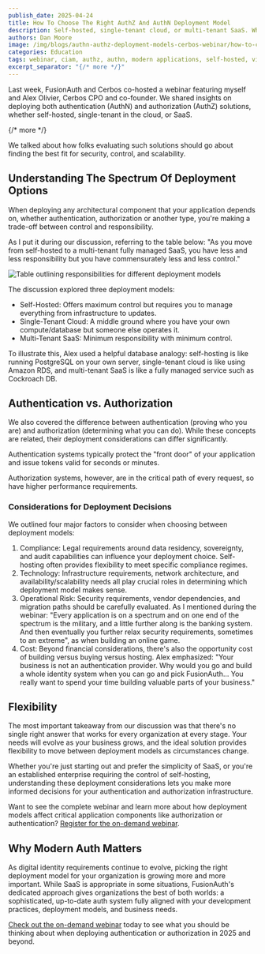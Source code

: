 ```yaml
---
publish_date: 2025-04-24
title: How To Choose The Right AuthZ And AuthN Deployment Model
description: Self-hosted, single-tenant cloud, or multi-tenant SaaS. What is the best option for you?
authors: Dan Moore
image: /img/blogs/authn-authz-deployment-models-cerbos-webinar/how-to-choose-the-right-authz-and-authn-deployment-model.png
categories: Education
tags: webinar, ciam, authz, authn, modern applications, self-hosted, video, cerbos
excerpt_separator: "{/* more */}"
---
```


Last week, FusionAuth and Cerbos co-hosted a webinar featuring myself and Alex Olivier, Cerbos CPO and co-founder. We shared insights on deploying both authentication (AuthN) and authorization (AuthZ) solutions, whether self-hosted, single-tenant in the cloud, or SaaS. 

{/* more */} 

We talked about how folks evaluating such solutions should go about finding the best fit for security, control, and scalability.

## Understanding The Spectrum Of Deployment Options

When deploying any architectural component that your application depends on, whether authentication, authorization or another type, you're making a trade-off between control and responsibility. 

As I put it during our discussion, referring to the table below: "As you move from self-hosted to a multi-tenant fully managed SaaS, you have less and less responsibility but you have commensurately less and less control."

![Table outlining responsibilities for different deployment models](/img/blogs/authn-authz-deployment-models-cerbos-webinar/responsibility-matrix.png)

The discussion explored three deployment models:

* Self-Hosted: Offers maximum control but requires you to manage everything from infrastructure to updates.
* Single-Tenant Cloud: A middle ground where you have your own compute/database but someone else operates it.
* Multi-Tenant SaaS: Minimum responsibility with minimum control.

To illustrate this, Alex used a helpful database analogy: self-hosting is like running PostgreSQL on your own server, single-tenant cloud is like using Amazon RDS, and multi-tenant SaaS is like a fully managed service such as Cockroach DB.

## Authentication vs. Authorization

We also covered the difference between authentication (proving who you are) and authorization (determining what you can do). While these concepts are related, their deployment considerations can differ significantly.

Authentication systems typically protect the "front door" of your application and issue tokens valid for seconds or minutes.

Authorization systems, however, are in the critical path of every request, so have higher performance requirements.

### Considerations for Deployment Decisions

We outlined four major factors to consider when choosing between deployment models:

1. Compliance: Legal requirements around data residency, sovereignty, and audit capabilities can influence your deployment choice. Self-hosting often provides flexibility to meet specific compliance regimes.
1. Technology: Infrastructure requirements, network architecture, and availability/scalability needs all play crucial roles in determining which deployment model makes sense.
1. Operational Risk: Security requirements, vendor dependencies, and migration paths should be carefully evaluated. As I mentioned during the webinar: "Every application is on a spectrum and on one end of the spectrum is the military, and a little further along is the banking system. And then eventually you further relax security requirements, sometimes to an extreme", as when building an online game.
1. Cost: Beyond financial considerations, there's also the opportunity cost of building versus buying versus hosting. Alex emphasized: "Your business is not an authentication provider. Why would you go and build a whole identity system when you can go and pick FusionAuth... You really want to spend your time building valuable parts of your business."

## Flexibility

The most important takeaway from our discussion was that there's no single right answer that works for every organization at every stage. Your needs will evolve as your business grows, and the ideal solution provides flexibility to move between deployment models as circumstances change.

Whether you're just starting out and prefer the simplicity of SaaS, or you're an established enterprise requiring the control of self-hosting, understanding these deployment considerations lets you make more informed decisions for your authentication and authorization infrastructure.

Want to see the complete webinar and learn more about how deployment models affect critical application components like authorization or authentication? [Register for the on-demand webinar](https://www.cerbos.dev/ebooks-webinars/choosing-the-right-authentication-and-authorization-deployment).

## Why Modern Auth Matters

As digital identity requirements continue to evolve, picking the right deployment model for your organization is growing more and more important. While SaaS is appropriate in some situations, FusionAuth's dedicated approach gives organizations the best of both worlds: a sophisticated, up-to-date auth system fully aligned with your development practices, deployment models, and business needs.

[Check out the on-demand webinar](https://www.cerbos.dev/ebooks-webinars/choosing-the-right-authentication-and-authorization-deployment) today to see what you should be thinking about when deploying authentication or authorization in 2025 and beyond.

